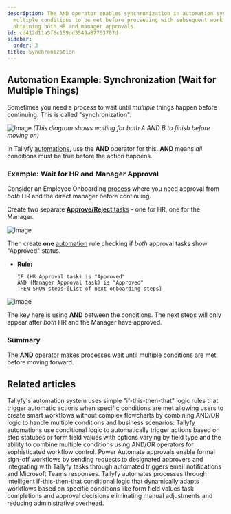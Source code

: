 ```yaml
---
description: The AND operator enables synchronization in automation systems by requiring
  multiple conditions to be met before proceeding with subsequent workflow steps like
  obtaining both HR and manager approvals.
id: cd412d11a5f6c159dd3549a87763707d
sidebar:
  order: 3
title: Synchronization
---
```


## Automation Example: Synchronization (Wait for Multiple Things)

Sometimes you need a process to wait until *multiple* things happen before continuing. This is called "synchronization".

![Image](https://tallyfy.com/wp-content/uploads/BPMN-image19.png)
*(This diagram shows waiting for both A AND B to finish before moving on)*

In Tallyfy [automations](/products/pro/documenting/templates/automations/), use the **AND** operator for this. **AND** means *all* conditions must be true before the action happens.

### Example: Wait for HR and Manager Approval

Consider an Employee Onboarding [process](/products/pro/tracking-and-tasks/processes/) where you need approval from *both* HR and the direct manager before continuing.

Create two separate [**Approve/Reject** tasks](/products/pro/tracking-and-tasks/tasks/what-types-of-tasks-can-i-create-with-tallyfy/#approvereject) - one for HR, one for the Manager.

![Image](https://screenshots.tallyfy.com/tallyfy/pro/desktop-light-hrmanager-approval-synchronization.png)

Then create **one** [automation](/products/pro/documenting/templates/automations/) rule checking if *both* approval tasks show "Approved" status.

- **Rule:**
  ```
  IF (HR Approval task) is "Approved"
  AND (Manager Approval task) is "Approved"
  THEN SHOW steps [List of next onboarding steps]
  ```

![Image](https://screenshots.tallyfy.com/tallyfy/pro/desktop-light-hrmanager-automation-synchronization.png)

The key here is using **AND** between the conditions. The next steps will only appear after *both* HR and the Manager have approved.

### Summary

The **AND** operator makes processes wait until multiple conditions are met before moving forward.


## Related articles
<CardGrid>
<LinkTitleCard header="<b>Automations > Logic operations explained</b>" href="/products/pro/documenting/templates/automations/logic-explained/" > Tallyfy's automation system uses simple "if-this-then-that" logic rules that trigger automatic actions when specific conditions are met allowing users to create smart workflows without complex flowcharts by combining AND/OR logic to handle multiple conditions and business scenarios. </LinkTitleCard>
<LinkTitleCard header="<b>Conditionals > Conditionals (IF) explained</b>" href="/products/pro/documenting/templates/automations/conditionals/conditionals-explained/" > Tallyfy automations use conditional logic to automatically trigger actions based on step statuses or form field values with options varying by field type and the ability to combine multiple conditions using AND/OR operators for sophisticated workflow control. </LinkTitleCard>
<LinkTitleCard header="<b>Power Automate > Building approval workflows with Power Automate</b>" href="/products/pro/integrations/middleware/power-automate/building-approval-workflows-with-power-automate/" > Power Automate approvals enable formal sign-off workflows by sending requests to designated approvers and integrating with Tallyfy tasks through automated triggers email notifications and Microsoft Teams responses. </LinkTitleCard>
<LinkTitleCard header="<b>Tutorials > Create an automation</b>" href="/products/pro/tutorials/how-can-tallyfy-automate-and-streamline-my-processes/" > Tallyfy automates processes through intelligent if-this-then-that conditional logic that dynamically adapts workflows based on specific conditions like form field values task completions and approval decisions eliminating manual adjustments and reducing administrative overhead. </LinkTitleCard>
</CardGrid>